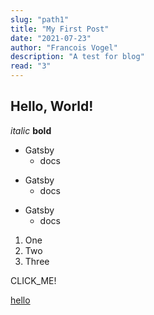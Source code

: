 ```yaml
---
slug: "path1"
title: "My First Post"
date: "2021-07-23"
author: "Francois Vogel"
description: "A test for blog"
read: "3"
---
```



## Hello, World!
*italic*
**bold**

* Gatsby
  * docs
- Gatsby
  - docs
+ Gatsby
  + docs


1. One
1. Two
1. Three

<Link to="https://8.8.8.8">CLICK_ME!</Link>

[hello](https://google.com)